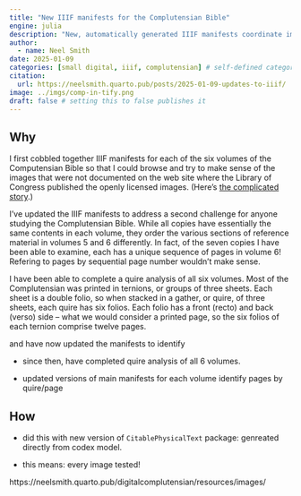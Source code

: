 ```yaml
---
title: "New IIIF manifests for the Complutensian Bible"
engine: julia
description: "New, automatically generated IIIF manifests coordinate images with quire/page identifiers."
author:
  - name: Neel Smith
date: 2025-01-09
categories: [small digital, iiif, complutensian] # self-defined categories
citation: 
  url: https://neelsmith.quarto.pub/posts/2025-01-09-updates-to-iiif/ 
image: ../imgs/comp-in-tify.png
draft: false # setting this to false publishes it
---
```



## Why

I first cobbled together IIIF manifests for each of the six volumes of the Computensian Bible so that I could browse and try to make sense of the images that were not documented on the web site where the Library of Congress published the openly licensed images. (Here's [the complicated story](https://neelsmith.quarto.pub/posts/2024-11-13-complutensian-iiif/index.html).)

I've updated the IIIF manifests to address a second challenge for anyone  studying the Complutensian Bible. While all copies have essentially the same contents in each volume, they order the various sections of reference material in volumes 5 and 6 differently. In fact, of the seven copies I have been able to examine, each has a unique sequence of pages in volume 6!   Refering to pages by sequential page number wouldn't make sense.

I have been able to complete a quire analysis of all six volumes. Most of the Complutensian was printed in ternions, or groups of three sheets. Each sheet is a double folio, so when stacked in a gather, or quire, of three sheets, each quire has six folios. Each folio has a front (recto) and back (verso) side -- what we would consider a printed page, so the six folios of each ternion comprise twelve pages.


 and have now updated the manifests to identify 

- since then, have completed quire analysis of all 6 volumes.

- updated versions of main manifests for each volume identify pages by quire/page


## How

- did this with new version of `CitablePhysicalText` package: genreated directly from codex model.

- this means: every image tested!

https://neelsmith.quarto.pub/digitalcomplutensian/resources/images/

